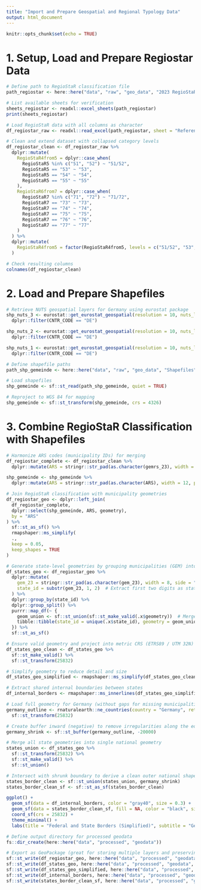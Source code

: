 ```yaml
---
title: "Import and Prepare Geospatial and Regional Typology Data"
output: html_document
---
```


```r
knitr::opts_chunk$set(echo = TRUE)
```

# 1. Setup, Load and Prepare Regiostar Data

```r
# Define path to RegioStaR classification file
path_regiostar <- here::here("data", "raw", "geo_data", "2023 RegioStaR-Referenzdateien.xlsx")

# List available sheets for verification
sheets_regiostar <- readxl::excel_sheets(path_regiostar)
print(sheets_regiostar)

# Load RegioStaR data with all columns as character
df_regiostar_raw <- readxl::read_excel(path_regiostar, sheet = "ReferenzGebietsstand2023", col_types = "text")

# Clean and extend dataset with collapsed category levels
df_regiostar_clean <- df_regiostar_raw %>%
  dplyr::mutate(
    RegioStaR4from5 = dplyr::case_when(
      RegioStaR5 %in% c("51", "52") ~ "51/52",
      RegioStaR5 == "53" ~ "53",
      RegioStaR5 == "54" ~ "54",
      RegioStaR5 == "55" ~ "55"
    ),
    RegioStaR6from7 = dplyr::case_when(
      RegioStaR7 %in% c("71", "72") ~ "71/72",
      RegioStaR7 == "73" ~ "73",
      RegioStaR7 == "74" ~ "74",
      RegioStaR7 == "75" ~ "75",
      RegioStaR7 == "76" ~ "76",
      RegioStaR7 == "77" ~ "77"
    )
  ) %>%
  dplyr::mutate(
    RegioStaR4from5 = factor(RegioStaR4from5, levels = c("51/52", "53", "54", "55"))
  )

# Check resulting columns
colnames(df_regiostar_clean)
```

# 2. Load and Prepare Shapefiles

```r
# Retrieve NUTS geospatial layers for Germany using eurostat package
shp_nuts_3 <- eurostat::get_eurostat_geospatial(resolution = 10, nuts_level = 3) %>%
  dplyr::filter(CNTR_CODE == "DE")

shp_nuts_2 <- eurostat::get_eurostat_geospatial(resolution = 10, nuts_level = 2) %>%
  dplyr::filter(CNTR_CODE == "DE")

shp_nuts_1 <- eurostat::get_eurostat_geospatial(resolution = 10, nuts_level = 1) %>%
  dplyr::filter(CNTR_CODE == "DE")
```

```r
# Define shapefile paths 
path_shp_gemeinde <- here::here("data", "raw", "geo_data", "Shapefiles", "Shapefile_Zensus2022", "EPSG_25832", "VG250_GEM.shp")

# Load shapefiles
shp_gemeinde <- sf::st_read(path_shp_gemeinde, quiet = TRUE)

# Reproject to WGS 84 for mapping
shp_gemeinde <- sf::st_transform(shp_gemeinde, crs = 4326)
```

# 3. Combine RegioStaR Classification with Shapefiles

```r
# Harmonize ARS codes (municipality IDs) for merging
df_regiostar_complete <- df_regiostar_clean %>%
  dplyr::mutate(ARS = stringr::str_pad(as.character(gemrs_23), width = 12, pad = "0"))

shp_gemeinde <- shp_gemeinde %>%
  dplyr::mutate(ARS = stringr::str_pad(as.character(ARS), width = 12, pad = "0"))

# Join RegioStaR classification with municipality geometries
df_regiostar_geo <- dplyr::left_join(
  df_regiostar_complete,
  dplyr::select(shp_gemeinde, ARS, geometry),
  by = "ARS"
) %>%
  sf::st_as_sf() %>%
  rmapshaper::ms_simplify(
  ., 
  keep = 0.05,
  keep_shapes = TRUE
)
```

```r
# Generate state-level geometries by grouping municipalities (GEM) into Bundesländer
df_states_geo <- df_regiostar_geo %>%
  dplyr::mutate(
    gem_23 = stringr::str_pad(as.character(gem_23), width = 8, side = "left", pad = "0"),  # Standardize ID length
    state_id = substr(gem_23, 1, 2)  # Extract first two digits as state ID
  ) %>%
  dplyr::group_by(state_id) %>%
  dplyr::group_split() %>%
  purrr::map_df(~ {
    geom_union <- sf::st_union(sf::st_make_valid(.x$geometry))  # Merge all geometries within state
    tibble::tibble(state_id = unique(.x$state_id), geometry = geom_union)
  }) %>%
  sf::st_as_sf()

# Ensure valid geometry and project into metric CRS (ETRS89 / UTM 32N)
df_states_geo_clean <- df_states_geo %>%
  sf::st_make_valid() %>%
  sf::st_transform(25832)

# Simplify geometry to reduce detail and size
df_states_geo_simplified <- rmapshaper::ms_simplify(df_states_geo_clean, keep = 0.05, keep_shapes = TRUE)

# Extract shared internal boundaries between states
df_internal_borders <- rmapshaper::ms_innerlines(df_states_geo_simplified)
```


```r
# Load full geometry for Germany (without gaps for missing municipalities) and reproject to match other data
germany_outline <- rnaturalearth::ne_countries(country = "Germany", returnclass = "sf") %>%
  sf::st_transform(25832)

# Create buffer inward (negative) to remove irregularities along the edge
germany_shrink <- sf::st_buffer(germany_outline, -20000)

# Merge all state geometries into single national geometry
states_union <- df_states_geo %>%
  sf::st_transform(25832) %>%
  sf::st_make_valid() %>%
  sf::st_union()

# Intersect with shrunk boundary to derive a clean outer national shape
states_border_clean <- sf::st_union(states_union, germany_shrink)
states_border_clean_sf <- sf::st_as_sf(states_border_clean)
```


```r
ggplot() +
  geom_sf(data = df_internal_borders, color = "gray40", size = 0.3) +  # Internal borders
  geom_sf(data = states_border_clean_sf, fill = NA, color = "black", size = 0.5) +  # National border
  coord_sf(crs = 25832) +
  theme_minimal() +
  labs(title = "Federal and State Borders (Simplified)", subtitle = "Germany - RegioStaR Shapes")
```

```r
# Define output directory for processed geodata
fs::dir_create(here::here("data", "processed", "geodata"))

# Export as GeoPackage (great for storing multiple layers and preserving geometry)
sf::st_write(df_regiostar_geo, here::here("data", "processed", "geodata", "df_regiostar_geo.gpkg"), delete_dsn = TRUE)
sf::st_write(df_states_geo, here::here("data", "processed", "geodata", "df_states_geo.gpkg"), delete_dsn = TRUE)
sf::st_write(df_states_geo_simplified, here::here("data", "processed", "geodata", "df_states_geo_simplified.gpkg"), delete_dsn = TRUE)
sf::st_write(df_internal_borders, here::here("data", "processed", "geodata", "df_internal_borders.gpkg"), delete_dsn = TRUE)
sf::st_write(states_border_clean_sf, here::here("data", "processed", "geodata", "states_border_clean_sf.gpkg"), delete_dsn = TRUE)

```


